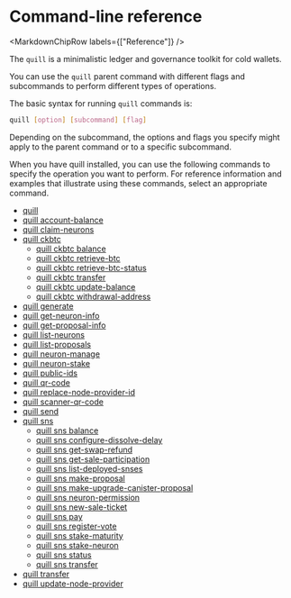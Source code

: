 
# Command-line reference

<MarkdownChipRow labels={["Reference"]} />

The `quill` is a minimalistic ledger and governance toolkit for cold wallets.

You can use the `quill` parent command with different flags and subcommands to perform different types of operations.

The basic syntax for running `quill` commands is:

``` bash
quill [option] [subcommand] [flag]
```

Depending on the subcommand, the options and flags you specify might apply to the parent command or to a specific subcommand.

When you have quill installed, you can use the following commands to specify the operation you want to perform. For reference information and examples that illustrate using these commands, select an appropriate command.

-   [quill](./quill-parent.mdx)
-   [quill account-balance](./quill-account-balance.mdx)
-   [quill claim-neurons](./quill-claim-neurons.mdx)
-   [quill ckbtc](./ckbtc/quill-ckbtc.mdx)
    -   [quill ckbtc balance](./ckbtc/quill-ckbtc-balance.mdx)
    -   [quill ckbtc retrieve-btc](./ckbtc/quill-ckbtc-retrieve-btc.mdx)
    -   [quill ckbtc retrieve-btc-status](./ckbtc/quill-ckbtc-retrieve-btc-status.mdx)
    -   [quill ckbtc transfer](./ckbtc/quill-ckbtc-transfer.mdx)
    -   [quill ckbtc update-balance](./ckbtc/quill-ckbtc-update-balance.mdx)
    -   [quill ckbtc withdrawal-address](./ckbtc/quill-ckbtc-withdrawal-address.mdx)
-   [quill generate](./quill-generate.mdx)
-   [quill get-neuron-info](./quill-get-neuron-info.mdx)
-   [quill get-proposal-info](./quill-get-proposal-info.mdx)
-   [quill list-neurons](./quill-list-neurons.mdx)
-   [quill list-proposals](./quill-list-proposals.mdx)
-   [quill neuron-manage](./quill-neuron-manage.mdx)
-   [quill neuron-stake](./quill-neuron-stake.mdx)
-   [quill public-ids](./quill-public-ids.mdx)
-   [quill qr-code](./quill-qr-code.mdx)
-   [quill replace-node-provider-id](./quill-replace-node-provider-id.mdx)
-   [quill scanner-qr-code](./quill-scanner-qr-code.mdx)
-   [quill send](./quill-send.mdx)
-   [quill sns](./sps/quill-sps.mdx)
    -   [quill sns balance](./sps/quill-sps-balance.mdx)
    -   [quill sns configure-dissolve-delay](./sps/quill-sps-configure-dissolve-delay.mdx)
    -   [quill sns get-swap-refund](./sps/quill-sps-get-swap-refund.mdx)
    -   [quill sns get-sale-participation](./sps/quill-sps-get-sale-participation.mdx)
    -   [quill sns list-deployed-snses](./sps/quill-sps-list-deployed-snses.mdx)
    -   [quill sns make-proposal](./sps/quill-sps-make-proposal.mdx)
    -   [quill sns make-upgrade-canister-proposal](./sps/quill-sps-make-upgrade-canister-proposal.mdx)
    -   [quill sns neuron-permission](./sps/quill-sps-neuron-permission.mdx)
    -   [quill sns new-sale-ticket](./sps/quill-sps-new-sale-ticket.mdx)
    -   [quill sns pay](./sps/quill-sps-pay.mdx)
    -   [quill sns register-vote](./sps/quill-sps-register-vote.mdx)
    -   [quill sns stake-maturity](./sps/quill-sps-stake-maturity.mdx)
    -   [quill sns stake-neuron](./sps/quill-sps-stake-neuron.mdx)
    -   [quill sns status](./sps/quill-sps-status.mdx)
    -   [quill sns transfer](./sps/quill-sps-transfer.mdx)
-   [quill transfer](./quill-transfer.mdx)
-   [quill update-node-provider](./quill-update-node-provider.mdx)
